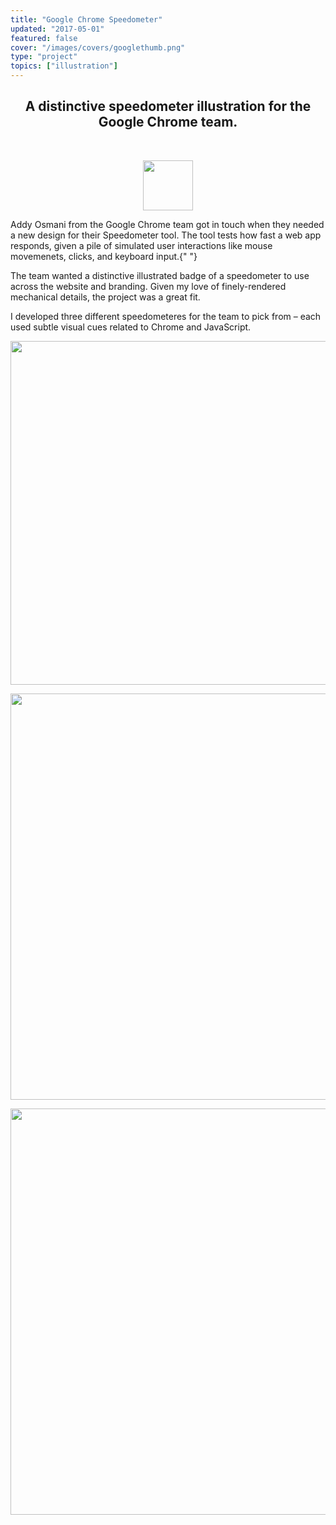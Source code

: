 ```yaml
---
title: "Google Chrome Speedometer"
updated: "2017-05-01"
featured: false
cover: "/images/covers/googlethumb.png"
type: "project"
topics: ["illustration"]
---
```


<BasicImage
    width="100%"
    src="https://res.cloudinary.com/dg3gyk0gu/image/upload/c_scale,w_1800/v1589143454/maggieappleton.com/google-speedometer/Banner.png"
/>

<Center>

## A distinctive speedometer illustration for the Google Chrome team.

<br />

<img
    width="80px"
    src="https://res.cloudinary.com/dg3gyk0gu/image/upload/c_scale,w_80/v1589143431/maggieappleton.com/google-speedometer/8PkUL_g8f1DeQAAAAASUVORK5CYII.png"
/>

</Center>

<TwoColumn gridGap="3rem" maxWidth="1100px" alignItems="flex-start">

<p>
    Addy Osmani from the Google Chrome team got in touch when they needed a new
    design for their Speedometer tool. The tool tests how fast a web app
    responds, given a pile of simulated user interactions like mouse movemenets,
    clicks, and keyboard input.{" "}
</p>

<p>
    The team wanted a distinctive illustrated badge of a speedometer to use
    across the website and branding. Given my love of finely-rendered mechanical
    details, the project was a great fit.
</p>

</TwoColumn>

I developed three different speedometeres for the team to pick from – each used subtle visual cues related to Chrome and JavaScript.

<Spacer />

<div style={{ background: "linear-gradient(#1F4463, #0C2641)", gridColumn: "1/4", width: "100%", color: "var(--color-cream)", padding: "var(--space-128) var(--space-xs)" }}>

<div style={{ display: 'grid', gridTemplateColumns: '1fr', gridGap: '6rem'}}>

<img
    width="550px"
    src="https://res.cloudinary.com/dg3gyk0gu/image/upload/c_scale,w_500/v1589143455/maggieappleton.com/google-speedometer/Final-Dark-Export.png"
/>

<img
    width="650px"
    src="https://res.cloudinary.com/dg3gyk0gu/image/upload/c_scale,w_550/v1589143453/maggieappleton.com/google-speedometer/Alt1_Isolated.png"
/>

<img
    width="650px"
    src="https://res.cloudinary.com/dg3gyk0gu/image/upload/c_scale,w_550/v1589143456/maggieappleton.com/google-speedometer/Alt2_Isolated.png"
/>

</div>

</div>
